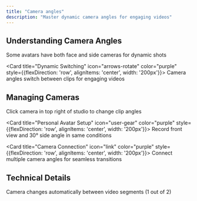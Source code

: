 ```yaml
---
title: "Camera angles"
description: "Master dynamic camera angles for engaging videos"
---
```


## Understanding Camera Angles

<CardGroup cols={2}>
  <Card title="Camera Types" icon="camera" color="purple" style={{flexDirection: 'row', alignItems: 'center', width: '200px'}}>
    Some avatars have both face and side cameras for dynamic shots
  </Card>

  <Card title="Dynamic Switching" icon="arrows-rotate" color="purple" style={{flexDirection: 'row', alignItems: 'center', width: '200px'}}>
    Camera angles switch between clips for engaging videos
  </Card>
</CardGroup>

## Managing Cameras

<CardGroup cols={2}>
  <Card title="Change Angles" icon="camera-rotate" color="purple" style={{flexDirection: 'row', alignItems: 'center', width: '200px'}}>
    Click camera in top right of studio to change clip angles
  </Card>

  <Card title="Personal Avatar Setup" icon="user-gear" color="purple" style={{flexDirection: 'row', alignItems: 'center', width: '200px'}}>
    Record front view and 30° side angle in same conditions
  </Card>

  <Card title="Camera Connection" icon="link" color="purple" style={{flexDirection: 'row', alignItems: 'center', width: '200px'}}>
    Connect multiple camera angles for seamless transitions
  </Card>
</CardGroup>

## Technical Details

<Card title="Algorithm" icon="microchip" color="purple" horizontal={1}>
  Camera changes automatically between video segments (1 out of 2)
</Card>